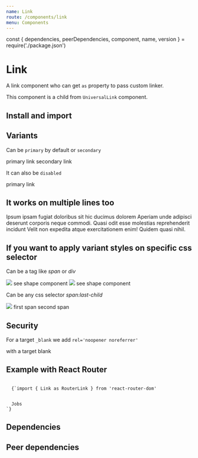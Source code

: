 ```yaml
---
name: Link
route: /components/link
menu: Components
---
```


const { dependencies, peerDependencies, component, name, version } = require('./package.json')

# Link

<TagVersion version={version} name={name} />

A link component who can get `as` property to pass custom linker.

This component is a child from `UniversalLink` component.

## Install and import

<Usage component={component} name={name} peerDependencies={peerDependencies} />

## Variants

Can be `primary` by default or `secondary`

<Playground>
  <Box>
    <Link href="#">primary link</Link>
  </Box>
  <Box>
    <Link href="#" variant="secondary">
      secondary link
    </Link>
  </Box>
</Playground>

It can also be `disabled`

<Playground>
  <Link disabled href="#">
    primary link
  </Link>
</Playground>

## It works on multiple lines too

<Playground>
  <Box>
    <Link as={LinkDocz} to="/components/shape" variant="primary">
      Ipsum ipsam fugiat doloribus sit hic ducimus dolorem Aperiam unde adipisci deserunt corporis
      neque commodi. Quasi odit esse molestias reprehenderit incidunt Velit non expedita atque
      exercitationem enim! Quidem quasi nihil.
    </Link>
  </Box>
</Playground>

## If you want to apply variant styles on specific css selector

Can be a tag like _span_ or _div_

<Playground>
  <Box>
    <Link
      alignItems="center"
      applyOn="span"
      as={LinkDocz}
      display="inline-flex"
      to="/components/shape"
      variant="primary"
    >
      <Shape height="30px" shape="circle" width="30px">
        <img src="https://avatars3.githubusercontent.com/u/13100706?s=200&v=4" />
      </Shape>
      <Text as="span" variant="body2">
        see shape component
      </Text>
    </Link>
  </Box>
  <Box>
    <Link
      alignItems="center"
      applyOn="div"
      as={LinkDocz}
      display="inline-flex"
      to="/components/shape"
      variant="secondary"
    >
      <Shape height="30px" shape="circle" width="30px">
        <img src="https://avatars3.githubusercontent.com/u/13100706?s=200&v=4" />
      </Shape>
      <Text as="span" variant="body2">
        see shape component
      </Text>
    </Link>
  </Box>
</Playground>

Can be any css selector _span:last-child_

<Playground>
  <Box>
    <Link
      alignItems="center"
      applyOn="span:last-child"
      as={LinkDocz}
      display="inline-flex"
      to="/components/shape"
      variant="primary"
    >
      <Shape height="30px" shape="circle" width="30px">
        <img src="https://avatars3.githubusercontent.com/u/13100706?s=200&v=4" />
      </Shape>
      <Text as="span" variant="body2">
        first span
      </Text>
      <Text as="span" variant="body2">
        second span
      </Text>
    </Link>
  </Box>
</Playground>

## Security

For a target `_blank` we add `rel='noopener noreferrer'`

<Playground>
  <Link href="#" target="_blank">
    with a target blank
  </Link>
</Playground>

## Example with React Router

<Code>
  {`import { Link as RouterLink } from 'react-router-dom'

<Link as={RouterLink} to="/jobs">
  Jobs
</Link>`}
</Code>

## Dependencies

<Dependencies dependencies={dependencies} />

## Peer dependencies

<Dependencies dependencies={peerDependencies} />

